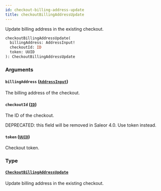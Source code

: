 ```yaml
---
id: checkout-billing-address-update
title: checkoutBillingAddressUpdate
---
```


Update billing address in the existing checkout.

```graphql
checkoutBillingAddressUpdate(
  billingAddress: AddressInput!
  checkoutId: ID
  token: UUID
): CheckoutBillingAddressUpdate
```

### Arguments

#### `billingAddress` ([`AddressInput`](../../../developer/api-reference/inputs/address-input))

The billing address of the checkout.

#### `checkoutId` ([`ID`](../../../developer/api-reference/scalars/id))

The ID of the checkout.

DEPRECATED: this field will be removed in Saleor 4.0. Use token instead.

#### `token` ([`UUID`](../../../developer/api-reference/scalars/uuid))

Checkout token.

### Type

#### [`CheckoutBillingAddressUpdate`](../../../developer/api-reference/objects/checkout-billing-address-update)

Update billing address in the existing checkout.
